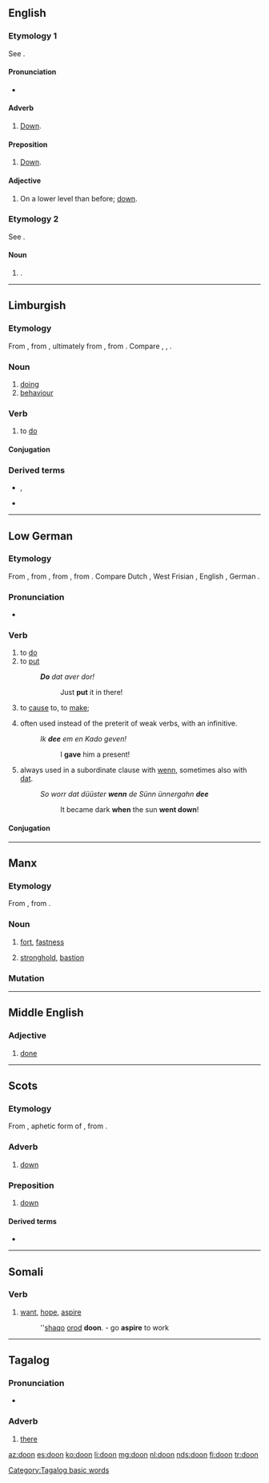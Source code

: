 {{also|do-on}}
==English==

===Etymology 1===
See {{l|en|down|id=direction}}.

====Pronunciation====
* {{IPA|/duːn/|lang=en}}

====Adverb====
{{en-adv|-}}

# {{lb|en|Geordie}} [[down|Down]].

====Preposition====
{{en-prep}}

# {{lb|en|Geordie}} [[down|Down]].

====Adjective====
{{en-adj|-}}

# {{lb|en|Geordie}} On a lower level than before; [[down]].

===Etymology 2===
{{senseid|en|dun}}
See {{l|en|dun|id=fort}}.

====Noun====
{{en-noun}}

# {{alternative form of|dun|lang=en|id=fort}}.

----

==Limburgish==

===Etymology===
{{PIE root|li|dʰeh₁}}
From {{inh|li|dum|doen}}, from {{inh|li|ods|duon}}, ultimately from {{inh|li|gem-pro|*dōną}}, from {{inh|li|ine-pro|*dʰeh₁-}}. Compare {{cog|nl|doen}}, {{cog|nds|doon}}, {{cog|de|tun}}.

===Noun===
{{head|li|noun|g=n}}

# [[doing]]
# [[behaviour]]

===Verb===
{{head|li|verb}}

# to [[do]]

====Conjugation====
{{li-conj-auto}}

===Derived terms===
* {{l|li|euverdoon}}, {{l|li|óppernuuj doon}}
* {{l|li|euverdoonder}}

----

==Low German==

===Etymology===
{{PIE root|nds|dʰeh₁}}
From {{inh|nds|gml|dôn}}, from {{etyl|osx|nds}} {{m|osx|dōn}}, from {{etyl|gem-pro|nds}} {{m|gem-pro|*dōną}}, from {{etyl|ine-pro|nds}} {{m|ine-pro|*dʰeh₁-}}. Compare Dutch {{m|nds|doen}}, West Frisian {{m|fy|dwaan}}, English {{m|en|do}}, German {{m|de|tun}}.

===Pronunciation===
* {{IPA|/doːn/|lang=nds}}

===Verb===
{{head|nds|verb|third-person singular simple present|deit|past tense|dee|past participle|daan|auxiliary verb|hebben}}

# to [[do]]
# to [[put]]
#: '''''Do''' dat aver dor!''
#:: Just '''put''' it in there!
# {{lb|nds|auxiliary}} to [[cause]] to, to [[make]]; {{non-gloss definition|forms [[causative]] verbs}}
# {{lb|nds|auxiliary|preterite}} often used instead of the preterit of weak verbs, with an infinitive.
#: ''Ik '''dee''' em en Kado geven!''
#:: I '''gave''' him a present!
# {{lb|nds|auxiliary|preterite}} always used in a subordinate clause with [[wenn]], sometimes also with [[dat]].
#: ''So worr dat düüster '''wenn''' de Sünn ünnergahn '''dee'''''
#:: It became dark '''when''' the sun '''went down'''!

====Conjugation====
{{nds-conj-table<!--
-->|head=''doon'' (irregular verb)<!--

Present indicative
-->|do<!--
-->|deist<!--
-->|deit<!--
-->|doot<!--

Past indicative
-->|dee<!--
-->|deest<!--
-->|dee<!--
-->|deen<!--

Imperative
-->|do<!--
-->|doot<!--

Participles
-->|doon<!--
-->|daan<!--
-->}}

----

==Manx==

===Etymology===
From {{etyl|sga|gv}} {{m|sga|dún}}, from {{etyl|cel-pro|gv}} {{m|cel-pro|*dūnom||stronghold}}.

===Noun===
{{gv-noun|m|doonyn|doon}}

# [[fort]], [[fastness]]
#: {{ux|gv|[[ta|Ta]]'[[yn|n]] '''doon''' [[ard]] [[erskyn]] y [[balley|valley]].|t=''The '''fort''' commands the town.''|inline=1}}
# [[stronghold]], [[bastion]]

===Mutation===
{{gv mut cons|d|oon}}

----

==Middle English==

===Adjective===
{{head|enm|adjective}}

# [[done]]

----

==Scots==

===Etymology===
From {{etyl|ang|sco}} {{m|ang|dūne}}, aphetic form of {{m|ang|adune|adūne}}, from {{m|ang||of dūne|off the hill}}.

===Adverb===
{{sco-adv}}

# [[down]]

===Preposition===
{{sco-prep}}

# [[down]]

====Derived terms====
* {{l|sco|doon the stair}}

----

==Somali==

===Verb===
{{head|so|verb}}

# [[want]], [[hope]], [[aspire]]
#: ''[[shaqo]] [[orod]] '''doon'''. - go '''aspire''' to work

----

==Tagalog==

===Pronunciation===
* {{IPA|/doʔon/|lang=tl}}

===Adverb===
{{head|tl|adverb}}

# [[there]] {{n-g|(far from both the speaker and the listener)}}

[[Category:Tagalog basic words]]

[[az:doon]]
[[es:doon]]
[[ko:doon]]
[[li:doon]]
[[mg:doon]]
[[nl:doon]]
[[nds:doon]]
[[fi:doon]]
[[tr:doon]]